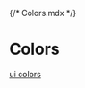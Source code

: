 {/* Colors.mdx */}


<Meta title="Colors" />

# Colors

[ui colors](https://uicolors.app/create)

<ColorPalette>
  <ColorItem
    title="primary"
    colors={{
      light: 'var(--color-primary-light)',
      default: 'var(--color-primary)',
      dark: 'var(--color-primary-dark)'
    }}
  />
  <ColorItem
    title="success"
    colors={{
      light: 'var(--color-success-light)',
      default: 'var(--color-success)',
      dark: 'var(--color-success-dark)'
    }}
  />
  <ColorItem
    title="warning"
    subtitle="--warning"
    colors={{
      light: 'var(--color-warning-light)',
      default: 'var(--color-warning)',
      dark: 'var(--color-warning-dark)'
    }}
  />
  <ColorItem
    title="danger"
    colors={{
      light: 'var(--color-danger-light)',
      default: 'var(--color-danger)',
      dark: 'var(--color-danger-dark)'
    }}
  />
</ColorPalette>

